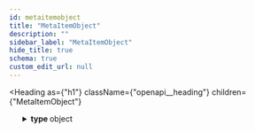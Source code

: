 ```yaml
---
id: metaitemobject
title: "MetaItemObject"
description: ""
sidebar_label: "MetaItemObject"
hide_title: true
schema: true
custom_edit_url: null
---
```



<Heading
  as={"h1"}
  className={"openapi__heading"}
  children={"MetaItemObject"}
>
</Heading>





<ul>
  <SchemaItem
    collapsible={true}
    className={"schemaItem"}
  >
    <details
      style={{}}
      className={"openapi-markdown__details"}
    >
      <summary
        style={{}}
      >
        <span
          className={"openapi-schema__container"}
        >
          <strong
            className={"openapi-schema__property"}
          >
            type
          </strong><span
            className={"openapi-schema__name"}
          >
             object
          </span>
        </span>
      </summary><div
        style={{"marginLeft":"1rem"}}
      >
        <SchemaItem
          collapsible={false}
          name={"name"}
          required={false}
          schemaName={"string"}
          qualifierMessage={"**Possible values:** Value must match regular expression `^\\w+(\\[\\])?$`"}
          schema={{"pattern":"^\\w+(\\[\\])?$","type":"string"}}
        >
          
        </SchemaItem><SchemaItem
          collapsible={true}
          className={"schemaItem"}
        >
          <details
            style={{}}
            className={"openapi-markdown__details"}
          >
            <summary
              style={{}}
            >
              <span
                className={"openapi-schema__container"}
              >
                <strong
                  className={"openapi-schema__property"}
                >
                  constraints
                </strong><span
                  className={"openapi-schema__name"}
                >
                   object[]
                </span>
              </span>
            </summary><div
              style={{"marginLeft":"1rem"}}
            >
              <li>
                <div
                  style={{"fontSize":"var(--ifm-code-font-size)","opacity":"0.6","marginLeft":"-.5rem","paddingBottom":".5rem"}}
                >
                  Array [
                </div>
              </li><SchemaItem
                collapsible={false}
                name={"message"}
                required={false}
                schemaName={"string"}
                qualifierMessage={undefined}
                schema={{"type":"string"}}
              >
                
              </SchemaItem><SchemaItem
                collapsible={false}
                name={"type"}
                required={true}
                schemaName={"string"}
                qualifierMessage={undefined}
                schema={{"type":"string"}}
              >
                
              </SchemaItem><li>
                <div
                  style={{"fontSize":"var(--ifm-code-font-size)","opacity":"0.6","marginLeft":"-.5rem"}}
                >
                  ]
                </div>
              </li>
            </div>
          </details>
        </SchemaItem><SchemaItem
          collapsible={true}
          className={"schemaItem"}
        >
          <details
            style={{}}
            className={"openapi-markdown__details"}
          >
            <summary
              style={{}}
            >
              <span
                className={"openapi-schema__container"}
              >
                <strong
                  className={"openapi-schema__property"}
                >
                  format
                </strong><span
                  className={"openapi-schema__name"}
                >
                   object
                </span>
              </span>
            </summary><div
              style={{"marginLeft":"1rem"}}
            >
              <SchemaItem
                collapsible={false}
                name={"useGrouping"}
                required={false}
                schemaName={"boolean"}
                qualifierMessage={undefined}
                schema={{"type":"boolean"}}
              >
                
              </SchemaItem><SchemaItem
                collapsible={false}
                name={"minimumIntegerDigits"}
                required={false}
                schemaName={"int32"}
                qualifierMessage={undefined}
                schema={{"type":"integer","format":"int32"}}
              >
                
              </SchemaItem><SchemaItem
                collapsible={false}
                name={"minimumFractionDigits"}
                required={false}
                schemaName={"int32"}
                qualifierMessage={undefined}
                schema={{"type":"integer","format":"int32"}}
              >
                
              </SchemaItem><SchemaItem
                collapsible={false}
                name={"maximumFractionDigits"}
                required={false}
                schemaName={"int32"}
                qualifierMessage={undefined}
                schema={{"type":"integer","format":"int32"}}
              >
                
              </SchemaItem><SchemaItem
                collapsible={false}
                name={"minimumSignificantDigits"}
                required={false}
                schemaName={"int32"}
                qualifierMessage={undefined}
                schema={{"type":"integer","format":"int32"}}
              >
                
              </SchemaItem><SchemaItem
                collapsible={false}
                name={"maximumSignificantDigits"}
                required={false}
                schemaName={"int32"}
                qualifierMessage={undefined}
                schema={{"type":"integer","format":"int32"}}
              >
                
              </SchemaItem><SchemaItem
                collapsible={false}
                name={"asBoolean"}
                required={false}
                schemaName={"boolean"}
                qualifierMessage={undefined}
                schema={{"type":"boolean"}}
              >
                
              </SchemaItem><SchemaItem
                collapsible={false}
                name={"asDate"}
                required={false}
                schemaName={"boolean"}
                qualifierMessage={undefined}
                schema={{"type":"boolean"}}
              >
                
              </SchemaItem><SchemaItem
                collapsible={false}
                name={"asSlider"}
                required={false}
                schemaName={"boolean"}
                qualifierMessage={undefined}
                schema={{"type":"boolean"}}
              >
                
              </SchemaItem><SchemaItem
                collapsible={false}
                name={"resolution"}
                required={false}
                schemaName={"number"}
                qualifierMessage={undefined}
                schema={{"type":"number"}}
              >
                
              </SchemaItem><SchemaItem
                collapsible={false}
                name={"dateStyle"}
                required={false}
                schemaName={"string"}
                qualifierMessage={"**Possible values:** [`numeric`, `2-digit`, `full`, `long`, `medium`, `short`, `narrow`]"}
                schema={{"type":"string","enum":["numeric","2-digit","full","long","medium","short","narrow"]}}
              >
                
              </SchemaItem><SchemaItem
                collapsible={false}
                name={"timeStyle"}
                required={false}
                schemaName={"string"}
                qualifierMessage={"**Possible values:** [`numeric`, `2-digit`, `full`, `long`, `medium`, `short`, `narrow`]"}
                schema={{"type":"string","enum":["numeric","2-digit","full","long","medium","short","narrow"]}}
              >
                
              </SchemaItem><SchemaItem
                collapsible={false}
                name={"dayPeriod"}
                required={false}
                schemaName={"string"}
                qualifierMessage={"**Possible values:** [`numeric`, `2-digit`, `full`, `long`, `medium`, `short`, `narrow`]"}
                schema={{"type":"string","enum":["numeric","2-digit","full","long","medium","short","narrow"]}}
              >
                
              </SchemaItem><SchemaItem
                collapsible={false}
                name={"hour12"}
                required={false}
                schemaName={"boolean"}
                qualifierMessage={undefined}
                schema={{"type":"boolean"}}
              >
                
              </SchemaItem><SchemaItem
                collapsible={false}
                name={"iso8601"}
                required={false}
                schemaName={"boolean"}
                qualifierMessage={undefined}
                schema={{"type":"boolean"}}
              >
                
              </SchemaItem><SchemaItem
                collapsible={false}
                name={"weekday"}
                required={false}
                schemaName={"string"}
                qualifierMessage={"**Possible values:** [`numeric`, `2-digit`, `full`, `long`, `medium`, `short`, `narrow`]"}
                schema={{"type":"string","enum":["numeric","2-digit","full","long","medium","short","narrow"]}}
              >
                
              </SchemaItem><SchemaItem
                collapsible={false}
                name={"era"}
                required={false}
                schemaName={"string"}
                qualifierMessage={"**Possible values:** [`numeric`, `2-digit`, `full`, `long`, `medium`, `short`, `narrow`]"}
                schema={{"type":"string","enum":["numeric","2-digit","full","long","medium","short","narrow"]}}
              >
                
              </SchemaItem><SchemaItem
                collapsible={false}
                name={"year"}
                required={false}
                schemaName={"string"}
                qualifierMessage={"**Possible values:** [`numeric`, `2-digit`, `full`, `long`, `medium`, `short`, `narrow`]"}
                schema={{"type":"string","enum":["numeric","2-digit","full","long","medium","short","narrow"]}}
              >
                
              </SchemaItem><SchemaItem
                collapsible={false}
                name={"month"}
                required={false}
                schemaName={"string"}
                qualifierMessage={"**Possible values:** [`numeric`, `2-digit`, `full`, `long`, `medium`, `short`, `narrow`]"}
                schema={{"type":"string","enum":["numeric","2-digit","full","long","medium","short","narrow"]}}
              >
                
              </SchemaItem><SchemaItem
                collapsible={false}
                name={"week"}
                required={false}
                schemaName={"string"}
                qualifierMessage={"**Possible values:** [`numeric`, `2-digit`, `full`, `long`, `medium`, `short`, `narrow`]"}
                schema={{"type":"string","enum":["numeric","2-digit","full","long","medium","short","narrow"]}}
              >
                
              </SchemaItem><SchemaItem
                collapsible={false}
                name={"day"}
                required={false}
                schemaName={"string"}
                qualifierMessage={"**Possible values:** [`numeric`, `2-digit`, `full`, `long`, `medium`, `short`, `narrow`]"}
                schema={{"type":"string","enum":["numeric","2-digit","full","long","medium","short","narrow"]}}
              >
                
              </SchemaItem><SchemaItem
                collapsible={false}
                name={"hour"}
                required={false}
                schemaName={"string"}
                qualifierMessage={"**Possible values:** [`numeric`, `2-digit`, `full`, `long`, `medium`, `short`, `narrow`]"}
                schema={{"type":"string","enum":["numeric","2-digit","full","long","medium","short","narrow"]}}
              >
                
              </SchemaItem><SchemaItem
                collapsible={false}
                name={"minute"}
                required={false}
                schemaName={"string"}
                qualifierMessage={"**Possible values:** [`numeric`, `2-digit`, `full`, `long`, `medium`, `short`, `narrow`]"}
                schema={{"type":"string","enum":["numeric","2-digit","full","long","medium","short","narrow"]}}
              >
                
              </SchemaItem><SchemaItem
                collapsible={false}
                name={"second"}
                required={false}
                schemaName={"string"}
                qualifierMessage={"**Possible values:** [`numeric`, `2-digit`, `full`, `long`, `medium`, `short`, `narrow`]"}
                schema={{"type":"string","enum":["numeric","2-digit","full","long","medium","short","narrow"]}}
              >
                
              </SchemaItem><SchemaItem
                collapsible={false}
                name={"fractionalSecondDigits"}
                required={false}
                schemaName={"int32"}
                qualifierMessage={undefined}
                schema={{"type":"integer","format":"int32"}}
              >
                
              </SchemaItem><SchemaItem
                collapsible={false}
                name={"timeZoneName"}
                required={false}
                schemaName={"string"}
                qualifierMessage={"**Possible values:** [`numeric`, `2-digit`, `full`, `long`, `medium`, `short`, `narrow`]"}
                schema={{"type":"string","enum":["numeric","2-digit","full","long","medium","short","narrow"]}}
              >
                
              </SchemaItem><SchemaItem
                collapsible={false}
                name={"momentJsFormat"}
                required={false}
                schemaName={"string"}
                qualifierMessage={undefined}
                schema={{"type":"string"}}
              >
                
              </SchemaItem><SchemaItem
                collapsible={false}
                name={"asNumber"}
                required={false}
                schemaName={"boolean"}
                qualifierMessage={undefined}
                schema={{"type":"boolean"}}
              >
                
              </SchemaItem><SchemaItem
                collapsible={false}
                name={"asOnOff"}
                required={false}
                schemaName={"boolean"}
                qualifierMessage={undefined}
                schema={{"type":"boolean"}}
              >
                
              </SchemaItem><SchemaItem
                collapsible={false}
                name={"asPressedReleased"}
                required={false}
                schemaName={"boolean"}
                qualifierMessage={undefined}
                schema={{"type":"boolean"}}
              >
                
              </SchemaItem><SchemaItem
                collapsible={false}
                name={"asOpenClosed"}
                required={false}
                schemaName={"boolean"}
                qualifierMessage={undefined}
                schema={{"type":"boolean"}}
              >
                
              </SchemaItem><SchemaItem
                collapsible={false}
                name={"asMomentary"}
                required={false}
                schemaName={"boolean"}
                qualifierMessage={undefined}
                schema={{"type":"boolean"}}
              >
                
              </SchemaItem><SchemaItem
                collapsible={false}
                name={"multiline"}
                required={false}
                schemaName={"boolean"}
                qualifierMessage={undefined}
                schema={{"type":"boolean"}}
              >
                
              </SchemaItem>
            </div>
          </details>
        </SchemaItem><SchemaItem
          collapsible={false}
          name={"units"}
          required={false}
          schemaName={"string[]"}
          qualifierMessage={undefined}
          schema={{"type":"array","items":{"type":"string"}}}
        >
          
        </SchemaItem><SchemaItem
          collapsible={false}
          name={"arrayDimensions"}
          required={false}
          schemaName={"int32"}
          qualifierMessage={undefined}
          schema={{"type":"integer","format":"int32"}}
        >
          
        </SchemaItem><SchemaItem
          collapsible={false}
          name={"metaUseOnly"}
          required={false}
          schemaName={"boolean"}
          qualifierMessage={undefined}
          schema={{"type":"boolean"}}
        >
          
        </SchemaItem><SchemaItem
          collapsible={false}
          name={"jsonType"}
          required={false}
          schemaName={"string"}
          qualifierMessage={undefined}
          schema={{"type":"string"}}
        >
          
        </SchemaItem>
      </div>
    </details>
  </SchemaItem><SchemaItem
    collapsible={false}
    name={"name"}
    required={true}
    schemaName={"string"}
    qualifierMessage={"**Possible values:** Value must match regular expression `^\\w+$`"}
    schema={{"pattern":"^\\w+$","type":"string"}}
  >
    
  </SchemaItem>
</ul>
            